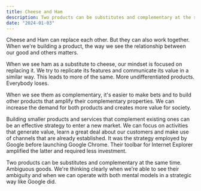```yaml
---
title: Cheese and Ham
description: Two products can be substitutes and complementary at the same time.
date: "2024-01-03"
---
```


Cheese and Ham can replace each other. But they can also work together. When we're building a product, the way we see the relationship between our good and others matters.

When we see ham as a substitute to cheese, our mindset is focused on replacing it. We try to replicate its features and communicate its value in a similar way. This leads to more of the same. More undifferentiated products. Everybody loses. 

When we see them as complementary, it's easier to make bets and to build other products that amplify their complementary properties. We can increase the demand for both products and creates more value for society.

Building smaller products and services that complement existing ones can be an effective strategy to enter a new market. We can focus on activities that generate value, learn a great deal about our customers and make use of channels that are already established. It was the strategy employed by Google before launching Google Chrome. Their toolbar for Internet Explorer amplified the latter and required less investment.

Two products can be substitutes and complementary at the same time. Ambiguous goods. We're thinking clearly when we're able to see their ambiguity and when we can operate with both mental models in a strategic way like Google did.